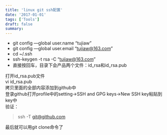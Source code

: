 ```yaml
---
title: 'linux git ssh配置'
date: '2017-01-01'
tags: ['Tools']
draft: false
summary: 
---
```


- git config —global user.name “tujiaw”  
- git config —global user.email “tujiaw@163.com”
- cd ~/.ssh
- ssh-keygen -t rsa -C “tujiaw@163.com”
- 直接按回车，目录下会产品两个文件：id_rsa和id_rsa.pub

打开id_rsa.pub文件  
vi id_rsa.pub   
拷贝里面的全部内容添加到github中  
登录github打开profile中的setting->SSH and GPG keys->New SSH key粘贴到key中  
验证：
> ssh -T git@github.com  

最后就可以用git clone命令了